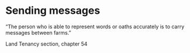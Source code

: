 # Sending messages

“The person who is able to represent words or oaths accurately is to carry messages between farms.”

Land Tenancy section, chapter 54
